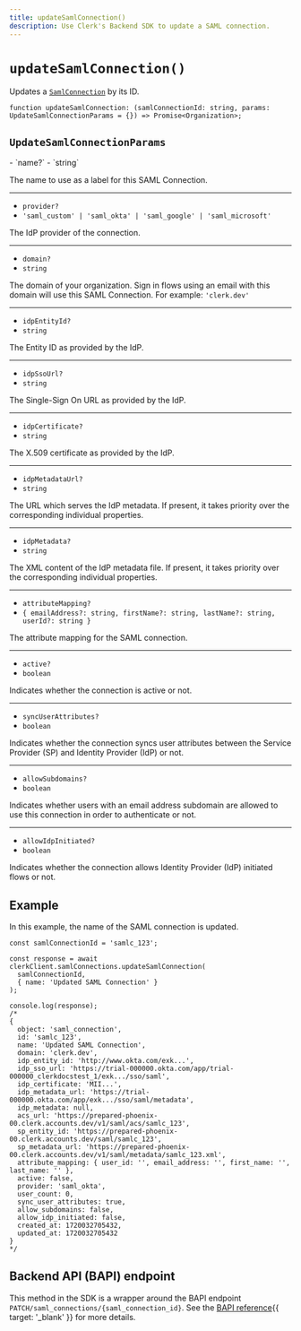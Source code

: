 ```yaml
---
title: updateSamlConnection()
description: Use Clerk's Backend SDK to update a SAML connection.
---
```


# `updateSamlConnection()`

Updates a [`SamlConnection`](/docs/references/backend/types/saml-connection) by its ID.

```tsx {{ prettier: false }}
function updateSamlConnection: (samlConnectionId: string, params: UpdateSamlConnectionParams = {}) => Promise<Organization>;
```

## `UpdateSamlConnectionParams`

<Properties>
  - `name?`
  - `string`

  The name to use as a label for this SAML Connection.

  ---

  - `provider?`
  - `'saml_custom' | 'saml_okta' | 'saml_google' | 'saml_microsoft'`

  The IdP provider of the connection.

  ---

  - `domain?`
  - `string`

  The domain of your organization. Sign in flows using an email with this domain will use this SAML Connection. For example: `'clerk.dev'`

  ---

  - `idpEntityId?`
  - `string`

  The Entity ID as provided by the IdP.

  ---

  - `idpSsoUrl?`
  - `string`

  The Single-Sign On URL as provided by the IdP.

  ---

  - `idpCertificate?`
  - `string`

  The X.509 certificate as provided by the IdP.

  ---

  - `idpMetadataUrl?`
  - `string`

  The URL which serves the IdP metadata. If present, it takes priority over the corresponding individual properties.

  ---

  - `idpMetadata?`
  - `string`

  The XML content of the IdP metadata file. If present, it takes priority over the corresponding individual properties.

  ---

  - `attributeMapping?`
  - `{ emailAddress?: string, firstName?: string, lastName?: string, userId?: string }`

  The attribute mapping for the SAML connection.

  ---

  - `active?`
  - `boolean`

  Indicates whether the connection is active or not.

  ---

  - `syncUserAttributes?`
  - `boolean`

  Indicates whether the connection syncs user attributes between the Service Provider (SP) and Identity Provider (IdP) or not.

  ---

  - `allowSubdomains?`
  - `boolean`

  Indicates whether users with an email address subdomain are allowed to use this connection in order to authenticate or not.

  ---

  - `allowIdpInitiated?`
  - `boolean`

  Indicates whether the connection allows Identity Provider (IdP) initiated flows or not.
</Properties>

## Example

In this example, the name of the SAML connection is updated.

```tsx {{ prettier: false, mark: [[3, 6], 13] }}
const samlConnectionId = 'samlc_123';

const response = await clerkClient.samlConnections.updateSamlConnection(
  samlConnectionId,
  { name: 'Updated SAML Connection' }
);

console.log(response);
/*
{
  object: 'saml_connection',
  id: 'samlc_123',
  name: 'Updated SAML Connection',
  domain: 'clerk.dev',
  idp_entity_id: 'http://www.okta.com/exk...',
  idp_sso_url: 'https://trial-000000.okta.com/app/trial-000000_clerkdocstest_1/exk.../sso/saml',
  idp_certificate: 'MII...',
  idp_metadata_url: 'https://trial-000000.okta.com/app/exk.../sso/saml/metadata',
  idp_metadata: null,
  acs_url: 'https://prepared-phoenix-00.clerk.accounts.dev/v1/saml/acs/samlc_123',
  sp_entity_id: 'https://prepared-phoenix-00.clerk.accounts.dev/saml/samlc_123',
  sp_metadata_url: 'https://prepared-phoenix-00.clerk.accounts.dev/v1/saml/metadata/samlc_123.xml',
  attribute_mapping: { user_id: '', email_address: '', first_name: '', last_name: '' },
  active: false,
  provider: 'saml_okta',
  user_count: 0,
  sync_user_attributes: true,
  allow_subdomains: false,
  allow_idp_initiated: false,
  created_at: 1720032705432,
  updated_at: 1720032705432
}
*/
```

## Backend API (BAPI) endpoint

This method in the SDK is a wrapper around the BAPI endpoint `PATCH/saml_connections/{saml_connection_id}`. See the [BAPI reference](/docs/reference/backend-api/tag/SAML-Connections#operation/UpdateSAMLConnection){{ target: '_blank' }} for more details.
